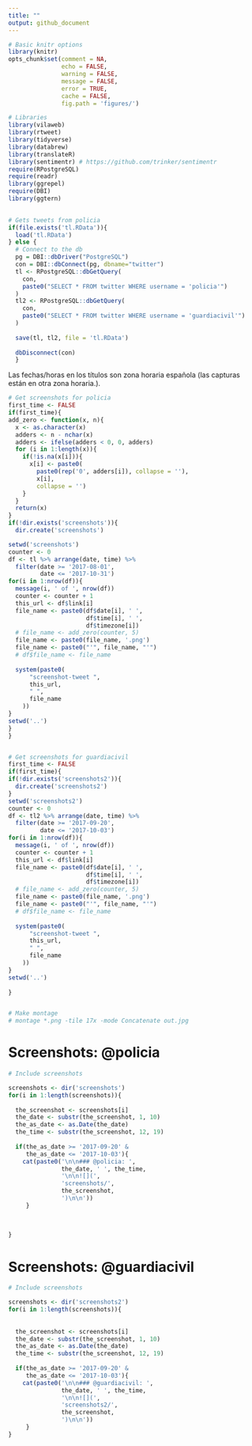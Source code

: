 ```yaml
---
title: ""
output: github_document
---
```



```r
# Basic knitr options
library(knitr)
opts_chunk$set(comment = NA, 
               echo = FALSE, 
               warning = FALSE, 
               message = FALSE, 
               error = TRUE, 
               cache = FALSE,
               fig.path = 'figures/')
```



```r
# Libraries
library(vilaweb)
library(rtweet)
library(tidyverse)
library(databrew)
library(translateR)
library(sentimentr) # https://github.com/trinker/sentimentr
require(RPostgreSQL)
require(readr)  
library(ggrepel)
require(DBI)
library(ggtern)
  
```

```r
# Gets tweets from policia
if(file.exists('tl.RData')){
  load('tl.RData')
} else {
  # Connect to the db
  pg = DBI::dbDriver("PostgreSQL")
  con = DBI::dbConnect(pg, dbname="twitter")
  tl <- RPostgreSQL::dbGetQuery(
    con,
    paste0("SELECT * FROM twitter WHERE username = 'policia'")
  )
  tl2 <- RPostgreSQL::dbGetQuery(
    con,
    paste0("SELECT * FROM twitter WHERE username = 'guardiacivil'")
  )
  
  save(tl, tl2, file = 'tl.RData')  
  
  dbDisconnect(con)
  }
```


Las fechas/horas en los títulos son zona horaria española (las capturas están en otra zona horaria.).

```r
# Get screenshots for policia
first_time <- FALSE
if(first_time){
add_zero <- function(x, n){
  x <- as.character(x)
  adders <- n - nchar(x)
  adders <- ifelse(adders < 0, 0, adders)
  for (i in 1:length(x)){
    if(!is.na(x[i])){
      x[i] <- paste0(
        paste0(rep('0', adders[i]), collapse = ''),
        x[i],
        collapse = '')  
    } 
  }
  return(x)
}
if(!dir.exists('screenshots')){
  dir.create('screenshots')

setwd('screenshots')
counter <- 0
df <- tl %>% arrange(date, time) %>%
  filter(date >= '2017-08-01',
         date <= '2017-10-31')
for(i in 1:nrow(df)){
  message(i, ' of ', nrow(df))
  counter <- counter + 1
  this_url <- df$link[i]
  file_name <- paste0(df$date[i], ' ',
                      df$time[i], ' ',
                      df$timezone[i])
  # file_name <- add_zero(counter, 5)
  file_name <- paste0(file_name, '.png')
  file_name <- paste0("'", file_name, "'")
  # df$file_name <- file_name
  
  system(paste0(
      "screenshot-tweet ",
      this_url,
      " ",
      file_name
    ))
}
setwd('..')
}  
}


# Get screenshots for guardiacivil
first_time <- FALSE
if(first_time){
if(!dir.exists('screenshots2')){
  dir.create('screenshots2')
}
setwd('screenshots2')
counter <- 0
df <- tl2 %>% arrange(date, time) %>%
  filter(date >= '2017-09-20',
         date <= '2017-10-03')
for(i in 1:nrow(df)){
  message(i, ' of ', nrow(df))
  counter <- counter + 1
  this_url <- df$link[i]
  file_name <- paste0(df$date[i], ' ',
                      df$time[i], ' ',
                      df$timezone[i])
  # file_name <- add_zero(counter, 5)
  file_name <- paste0(file_name, '.png')
  file_name <- paste0("'", file_name, "'")
  # df$file_name <- file_name
  
  system(paste0(
      "screenshot-tweet ",
      this_url,
      " ",
      file_name
    ))
}
setwd('..')
  
}


# Make montage
# montage *.png -tile 17x -mode Concatenate out.jpg
```


# Screenshots: @policia

```r
# Include screenshots

screenshots <- dir('screenshots')
for(i in 1:length(screenshots)){
  
  the_screenshot <- screenshots[i]
  the_date <- substr(the_screenshot, 1, 10)
  the_as_date <- as.Date(the_date)
  the_time <- substr(the_screenshot, 12, 19)
  
  if(the_as_date >= '2017-09-20' &
     the_as_date <= '2017-10-03'){
    cat(paste0('\n\n### @policia: ',
               the_date, ' ', the_time,
               '\n\n![](',
               'screenshots/',
               the_screenshot,
               ')\n\n'))
     }
  
  
  
}

```


# Screenshots: @guardiacivil

```r
# Include screenshots

screenshots <- dir('screenshots2')
for(i in 1:length(screenshots)){
  
  
  the_screenshot <- screenshots[i]
  the_date <- substr(the_screenshot, 1, 10)
  the_as_date <- as.Date(the_date)
  the_time <- substr(the_screenshot, 12, 19)
  
  if(the_as_date >= '2017-09-20' &
     the_as_date <= '2017-10-03'){
    cat(paste0('\n\n### @guardiacivil: ',
               the_date, ' ', the_time,
               '\n\n![](',
               'screenshots2/',
               the_screenshot,
               ')\n\n'))
     }
}

```